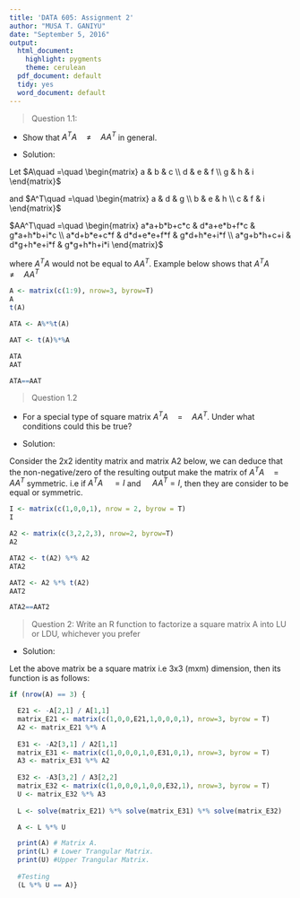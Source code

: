 ```yaml
---
title: 'DATA 605: Assignment 2'
author: "MUSA T. GANIYU"
date: "September 5, 2016"
output:
  html_document:
    highlight: pygments
    theme: cerulean
  pdf_document: default
  tidy: yes
  word_document: default
---
```

> Question 1.1:

+ Show that $A^TA\quad \neq \quad AA^T$ in general.


* Solution:

Let $A\quad =\quad \begin{matrix} a & b & c \\ d & e & f \\ g & h & i \end{matrix}$

and $A^T\quad =\quad \begin{matrix} a & d & g \\ b & e & h \\ c & f & i \end{matrix}$


$AA^T\quad =\quad \begin{matrix} a*a+b*b+c*c & d*a+e*b+f*c & g*a+h*b+i*c \\ a*d+b*e+c*f & d*d+e*e+f*f & g*d+h*e+i*f \\ a*g+b*h+c+i & d*g+h*e+i*f & g*g+h*h+i*i \end{matrix}$


where $A^TA$ would not be equal to $AA^T$. Example below shows that $A^TA\quad \neq \quad AA^T$

```r



A <- matrix(c(1:9), nrow=3, byrow=T)
A
t(A)

ATA <- A%*%t(A)

AAT <- t(A)%*%A

ATA
AAT

ATA==AAT

```

> Question 1.2

+ For a special type of square matrix $A^TA\quad = \quad AA^T$. Under what conditions could this be true?

* Solution: 

Consider the 2x2 identity matrix and matrix A2 below, we can deduce that the non-negative/zero of the resulting output make the matrix of  $A^TA\quad = \quad AA^T$ symmetric.
i.e if $A^TA\quad = I$ and $\quad AA^T = I$, then they are consider to be equal or symmetric.

```R
I <- matrix(c(1,0,0,1), nrow = 2, byrow = T)
I

A2 <- matrix(c(3,2,2,3), nrow=2, byrow=T)
A2

ATA2 <- t(A2) %*% A2
ATA2

AAT2 <- A2 %*% t(A2)
AAT2

ATA2==AAT2

```

> Question 2: Write  an  R  function  to  factorize  a  square  matrix  A  into  LU  or  LDU,  whichever  you
prefer

+ Solution:

Let the above matrix be a square matrix i.e 3x3 (mxm) dimension, then its function is as follows:
 

```r
if (nrow(A) == 3) {

  E21 <- -A[2,1] / A[1,1]
  matrix_E21 <- matrix(c(1,0,0,E21,1,0,0,0,1), nrow=3, byrow = T)
  A2 <- matrix_E21 %*% A
  
  E31 <- -A2[3,1] / A2[1,1]
  matrix_E31 <- matrix(c(1,0,0,0,1,0,E31,0,1), nrow=3, byrow = T)
  A3 <- matrix_E31 %*% A2
  
  E32 <- -A3[3,2] / A3[2,2]
  matrix_E32 <- matrix(c(1,0,0,0,1,0,0,E32,1), nrow=3, byrow = T)
  U <- matrix_E32 %*% A3
 
  L <- solve(matrix_E21) %*% solve(matrix_E31) %*% solve(matrix_E32)

  A <- L %*% U

  print(A) # Matrix A.
  print(L) # Lower Trangular Matrix.
  print(U) #Upper Trangular Matrix.
 
  #Testing
  (L %*% U == A)}

```